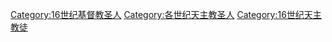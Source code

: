 [[Category:16世纪基督教圣人|Category:16世纪基督教圣人]]
[[Category:各世纪天主教圣人|Category:各世纪天主教圣人]]
[[Category:16世纪天主教徒|Category:16世纪天主教徒]]